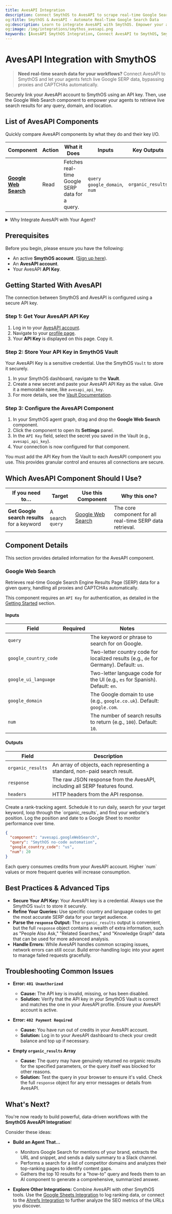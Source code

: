 ```yaml
---
title: AvesAPI Integration
description: Connect SmythOS to AvesAPI to scrape real-time Google Search Engine Results Page (SERP) data directly from your agents.
og:title: SmythOS & AvesAPI - Automate Real-Time Google Search Data
og:description: Learn to integrate AvesAPI with SmythOS. Empower your agents to fetch live Google SERP data for web, images, and news, automating SEO, market research, and data collection workflows.
og:image: /img/integrations/smythos_avesapi.png
keywords: [AvesAPI SmythOS Integration, Connect AvesAPI to SmythOS, SmythOS SERP Scraping, Automate Google Search, SmythOS SEO Data, No-Code SERP API, Google Search Automation]
---
```

# AvesAPI Integration with SmythOS

> **Need real-time search data for your workflows?** Connect AvesAPI to SmythOS and let your agents fetch live Google SERP data, bypassing proxies and CAPTCHAs automatically.

<InfoCallout title="TL;DR">
Securely link your AvesAPI account to SmythOS using an API key. Then, use the Google Web Search component to empower your agents to retrieve live search results for any query, domain, and location.
</InfoCallout>

## List of AvesAPI Components
Quickly compare AvesAPI components by what they do and their key I/O.

| **Component** | **Action** | **What it Does** | **Inputs** | **Key Outputs** | **Use Case** |
|---------------|------------|------------------|------------|------------------|---------------|
| [**Google Web Search**](#google-web-search) | Read | Fetches real-time Google SERP data for a query. | <Badge type="required" /> `query`<br /><Badge type="optional" /> `google_domain`, `num` | `organic_results` | Track keyword rankings or research topics. |

<InfoCallout>
<details>
  <summary>Why Integrate AvesAPI with Your Agent?</summary>

AvesAPI simplifies the complex process of scraping Google Search results. By integrating it with SmythOS, you can build powerful, data-driven agents that rely on the most current information from the web.

- **Automated SEO Tracking:** Schedule agents to run daily or weekly queries to track your website's ranking for key terms against competitors.
- **Market Research:** Automatically gather search results for product names, brands, or industry terms to analyze market trends, sentiment, and top players.
- **Content & AI Workflows:** Use an agent to perform a Google search on a topic, feed the results into an AI model for summarization, and generate a brief—all in one seamless flow.
- **Data Collection:** Effortlessly collect URLs, snippets, and other data from search results to build datasets for analysis or lead generation without worrying about getting blocked.

</details>
</InfoCallout>
<Divider />

## Prerequisites

Before you begin, please ensure you have the following:

- An active **SmythOS account**. ([Sign up here](https://app.smythos.com/signup)).
- An **AvesAPI account**.
- Your AvesAPI **API Key**.

<Divider />

## Getting Started With AvesAPI

The connection between SmythOS and AvesAPI is configured using a secure API key.

### Step 1: Get Your AvesAPI API Key
1.  Log in to your [AvesAPI account](https://app.avesapi.com/).
2.  Navigate to your [profile page](https://app.avesapi.com/profile/).
3.  Your **API Key** is displayed on this page. Copy it.

### Step 2: Store Your API Key in SmythOS Vault
Your AvesAPI Key is a sensitive credential. Use the SmythOS `Vault` to store it securely.

1.  In your SmythOS dashboard, navigate to the **Vault**.
2.  Create a new secret and paste your AvesAPI API Key as the value. Give it a memorable name, like `avesapi_api_key`.
3.  For more details, see the [Vault Documentation](https://app.smythos.com/doc/#/vault/keysManagement).

### Step 3: Configure the AvesAPI Component
1.  In your SmythOS agent graph, drag and drop the **Google Web Search** component.
2.  Click the component to open its **Settings** panel.
3.  In the `API Key` field, select the secret you saved in the Vault (e.g., `avesapi_api_key`).
4.  Your connection is now configured for that component.

<InfoCallout title="Heads-up">You must add the API Key from the Vault to each AvesAPI component you use. This provides granular control and ensures all connections are secure.</InfoCallout>
<Divider />

## Which AvesAPI Component Should I Use?

| If you need to… | Target | Use this Component | Why this one? |
|-----------------|--------|--------------------|---------------|
| **Get Google search results** for a keyword | A search `query` | [Google Web Search](#google-web-search) | The core component for all real-time SERP data retrieval. |

<Divider/>

## Component Details

This section provides detailed information for the AvesAPI component.

### <a name="google-web-search"></a>Google Web Search
Retrieves real-time Google Search Engine Results Page (SERP) data for a given query, handling all proxies and CAPTCHAs automatically.

<InfoCallout>This component requires an `API Key` for authentication, as detailed in the [Getting Started](#getting-started-with-avesapi) section.</InfoCallout>

#### Inputs
| Field | Required | Notes |
|-------|----------|-------|
| `query` | <Badge type="required" /> | The keyword or phrase to search for on Google. |
| `google_country_code` | <Badge type="optional" /> | Two-letter country code for localized results (e.g., `de` for Germany). Default: `us`. |
| `google_ui_language` | <Badge type="optional" /> | Two-letter language code for the UI (e.g., `es` for Spanish). Default: `en`. |
| `google_domain` | <Badge type="optional" /> | The Google domain to use (e.g., `google.co.uk`). Default: `google.com`. |
| `num` | <Badge type="optional" /> | The number of search results to return (e.g., `100`). Default: `10`. |

#### Outputs
| Field | Description |
|-------|-------------|
| `organic_results` | An array of objects, each representing a standard, non-paid search result. |
| `response`| The raw JSON response from the AvesAPI, including all SERP features found. |
| `headers` | HTTP headers from the API response. |

<TipCallout title="Use Case" collapsible>
Create a rank-tracking agent. Schedule it to run daily, search for your target keyword, loop through the `organic_results`, and find your website's position. Log the position and date to a Google Sheet to monitor performance over time.
</TipCallout>

```json
{
  "component": "avesapi.googleWebSearch",
  "query": "SmythOS no-code automation",
  "google_country_code": "us",
  "num": 20
}
```

<WarningCallout title="API Usage">
Each query consumes credits from your AvesAPI account. Higher `num` values or more frequent queries will increase consumption.
</WarningCallout>

<Divider />

## Best Practices & Advanced Tips

* **Secure Your API Key:** Your AvesAPI key is a credential. Always use the SmythOS `Vault` to store it securely.
* **Refine Your Queries:** Use specific country and language codes to get the most accurate SERP data for your target audience.
* **Parse the `response` Output:** The `organic_results` output is convenient, but the full `response` object contains a wealth of extra information, such as "People Also Ask," "Related Searches," and "Knowledge Graph" data that can be used for more advanced analysis.
* **Handle Errors:** While AvesAPI handles common scraping issues, network errors can still occur. Build error-handling logic into your agent to manage failed requests gracefully.

<Divider />

## Troubleshooting Common Issues

* **Error: `401 Unauthorized`**
  * **Cause:** The API key is invalid, missing, or has been disabled.
  * **Solution:** Verify that the API key in your SmythOS Vault is correct and matches the one in your AvesAPI profile. Ensure your AvesAPI account is active.

* **Error: `402 Payment Required`**
  * **Cause:** You have run out of credits in your AvesAPI account.
  * **Solution:** Log in to your AvesAPI dashboard to check your credit balance and top up if necessary.

* **Empty `organic_results` Array**
  * **Cause:** The query may have genuinely returned no organic results for the specified parameters, or the query itself was blocked for other reasons.
  * **Solution:** Test the query in your browser to ensure it's valid. Check the full `response` object for any error messages or details from AvesAPI.

<Divider />

## What's Next?

You're now ready to build powerful, data-driven workflows with the **SmythOS AvesAPI Integration**!

Consider these ideas:
* **Build an Agent That...**
    * Monitors Google Search for mentions of your brand, extracts the URL and snippet, and sends a daily summary to a Slack channel.
    * Performs a search for a list of competitor domains and analyzes their top-ranking pages to identify content gaps.
    * Gathers the top 10 results for a "how-to" query and feeds them to an AI component to generate a comprehensive, summarized answer.

* **Explore Other Integrations:** Combine AvesAPI with other SmythOS tools. Use the [Google Sheets Integration](/docs/agent-studio/integrations/google-sheets-integration) to log ranking data, or connect to the [Ahrefs Integration](/docs/agent-studio/integrations/ahrefs-integration) to further analyze the SEO metrics of the URLs you discover.